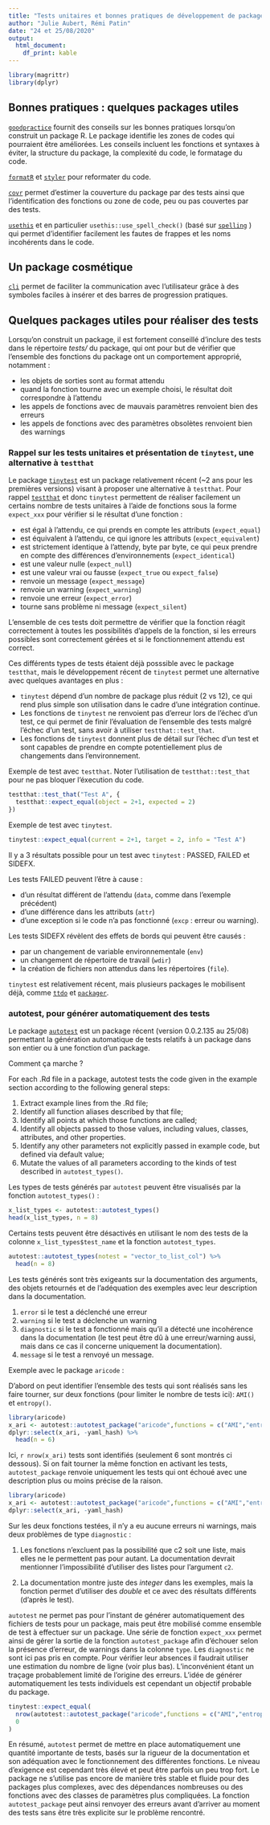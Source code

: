 ```yaml
---
title: "Tests unitaires et bonnes pratiques de développement de package"
author: "Julie Aubert, Rémi Patin"
date: "24 et 25/08/2020"
output:
  html_document:
    df_print: kable
---
```


```r
library(magrittr)
library(dplyr)
```

## Bonnes pratiques : quelques packages utiles

[`goodpractice`](https://github.com/MangoTheCat/goodpractice) fournit des conseils sur les bonnes pratiques lorsqu'on construit un package R. Le package identifie les zones de codes qui pourraient être améliorées. Les conseils incluent les fonctions et syntaxes à éviter, la structure du package, la complexité du code, le formatage du code.

[`formatR`](https://github.com/yihui/formatR) et [`styler`](https://github.com/r-lib/styler) pour reformater du code.

[`covr`](https://github.com/r-lib/covr) permet d'estimer la couverture du package par des tests ainsi que l'identification des fonctions ou zone de code, peu ou pas couvertes par des tests. 

[`usethis`](https://github.com/r-lib/usethis) et en particulier `usethis::use_spell_check()` (basé sur [`spelling`](https://github.com/ropensci/spelling) ) qui permet d'identifier facilement les fautes de frappes et les noms incohérents dans le code.

## Un package cosmétique

[`cli`](https://github.com/r-lib/cli) permet de faciliter la communication avec l'utilisateur grâce à des symboles faciles à insérer et des barres de progression pratiques.

## Quelques packages utiles pour réaliser des tests

Lorsqu'on construit un package, il est fortement conseillé d'inclure des tests dans le répertoire *tests/* du package, qui ont pour but de vérifier que l'ensemble des fonctions du package ont un comportement approprié, notamment :

- les objets de sorties sont au format attendu
- quand la fonction tourne avec un exemple choisi, le résultat doit correspondre à l'attendu
- les appels de fonctions avec de mauvais paramètres renvoient bien des erreurs
- les appels de fonctions avec des paramètres obsolètes renvoient bien des warnings



### Rappel sur les tests unitaires et présentation de `tinytest`, une alternative à `testthat` 

Le package [`tinytest`](https://github.com/markvanderloo/tinytest) est un package relativement récent (~2 ans pour les premières versions) visant à proposer une alternative à `testthat`. Pour rappel [`testthat`](https://testthat.r-lib.org/) et donc `tinytest` permettent de réaliser facilement un certains nombre de tests unitaires à l'aide de fonctions sous la forme `expect_xxx` pour vérifier si le résultat d'une fonction :

* est égal à l'attendu, ce qui prends en compte les attributs (`expect_equal`)
* est équivalent à l'attendu, ce qui ignore les attributs (`expect_equivalent`)
* est strictement identique à l'attendy, byte par byte, ce qui peux prendre en compte des différences d'environnements (`expect_identical`)
* est une valeur nulle (`expect_null`)
* est une valeur vrai ou fausse (`expect_true` ou `expect_false`)
* renvoie un message (`expect_message`)
* renvoie un warning (`expect_warning`)
* renvoie une erreur (`expect_error`)
* tourne sans problème ni message (`expect_silent`)

L'ensemble de ces tests doit permettre de vérifier que la fonction réagit correctement à toutes les possibilités d'appels de la fonction, si les erreurs possibles sont correctement gérées et si le fonctionnement attendu est correct.

Ces différents types de tests étaient déjà posssible avec le package `testthat`, mais le développement récent de `tinytest` permet une alternative avec quelques avantages en plus :

* `tinytest` dépend d'un nombre de package plus réduit (2 vs 12), ce qui rend plus simple son utilisation dans le cadre d'une intégration continue.
* Les fonctions de `tinytest` ne renvoient pas d'erreur lors de l'échec d'un test, ce qui permet de finir l'évaluation de l'ensemble des tests malgré l'échec d'un test, sans avoir à utiliser `testthat::test_that`.
* Les fonctions de `tinytest` donnent plus de détail sur l'échec d'un test et sont capables de prendre en compte potentiellement plus de changements dans l'environnement.

Exemple de test avec `testthat`. Noter l'utilisation de `testthat::test_that` pour ne pas bloquer l'éxecution du code.

```r
testthat::test_that("Test A", {
  testthat::expect_equal(object = 2+1, expected = 2)
})
```

Exemple de test avec `tinytest`. 

```r
tinytest::expect_equal(current = 2+1, target = 2, info = "Test A")
```

Il y a 3 résultats possible pour un test avec `tinytest` : PASSED, FAILED et SIDEFX.

Les tests FAILED peuvent l'être à cause :

* d'un résultat différent de l'attendu (`data`, comme dans l'exemple précédent)
* d'une différence dans les attributs (`attr`) 
* d'une exception si le code n'a pas fonctionné (`excp` : erreur ou warning). 

Les tests SIDEFX révèlent des effets de bords qui peuvent être causés :

* par un changement de variable environnementale (`env`)
* un changement de répertoire de travail (`wdir`)
* la création de fichiers non attendus dans les répertoires (`file`).

`tinytest` est relativement récent, mais plusieurs packages le mobilisent déjà, comme [`ttdo`](https://github.com/eddelbuettel/ttdo/) et [`packager`](https://gitlab.com/fvafrcu/packager).

### autotest, pour générer automatiquement des tests

Le package [`autotest`](https://docs.ropensci.org/autotest/) est un package récent (version 0.0.2.135 au 25/08) permettant la génération automatique de tests relatifs à un package dans son entier ou à une fonction d'un package.

Comment ça marche ?

For each .Rd file in a package, autotest tests the code given in the example section according to the following general steps:

1. Extract example lines from the .Rd file;
2. Identify all function aliases described by that file;
3. Identify all points at which those functions are called;
4. Identify all objects passed to those values, including values, classes, attributes, and other properties.
5. Identify any other parameters not explicitly passed in example code, but defined via default value;
6. Mutate the values of all parameters according to the kinds of test described in `autotest_types()`.

Les types de tests générés par `autotest` peuvent être visualisés par la fonction `autotest_types()` :

```r
x_list_types <- autotest::autotest_types() 
head(x_list_types, n = 8)
```

Certains tests peuvent être désactivés en utilisant le nom des tests de la colonne `x_list_types$test_name` et la fonction `autotest_types`.

```r
autotest::autotest_types(notest = "vector_to_list_col") %>% 
  head(n = 8)
```

Les tests générés sont très exigeants sur la documentation des arguments, des objets retournés et de l'adéquation des exemples avec leur description dans la documentation.

1. `error` si le test a déclenché une erreur
2. `warning` si le test a déclenche un warning
3. `diagnostic` si le test a fonctionné mais qu'il a détecté une incohérence dans la documentation (le test peut être dû à une erreur/warning aussi, mais dans ce cas il concerne uniquement la documentation).
4. `message` si le test a renvoyé un message.

Exemple avec le package `aricode` :

D'abord on peut identifier l'ensemble des tests qui sont réalisés sans les faire tourner, sur deux fonctions (pour limiter le nombre de tests ici): `AMI()` et `entropy()`.

```r
library(aricode)
x_ari <- autotest::autotest_package("aricode",functions = c("AMI","entropy"), test = FALSE)
dplyr::select(x_ari, -yaml_hash) %>% 
  head(n = 6)
```

Ici, `r nrow(x_ari)` tests sont identifiés (seulement 6 sont montrés ci dessous). Si on fait tourner la même fonction en activant les tests, `autotest_package` renvoie uniquement les tests qui ont échoué avec une description plus ou moins précise de la raison.

```r
library(aricode)
x_ari <- autotest::autotest_package("aricode",functions = c("AMI","entropy"), test = TRUE)
dplyr::select(x_ari, -yaml_hash)
```

Sur les deux fonctions testées, il n'y a eu aucune erreurs ni warnings, mais deux problèmes de type `diagnostic` :

1. Les fonctions n'excluent pas la possibilité que c2 soit une liste, mais elles ne le permettent pas pour autant. La documentation devrait mentionner l'impossibilité d'utiliser des listes pour l'argument `c2`.

2. La documentation montre juste des *integer* dans les exemples, mais la fonction permet d'utiliser des *double* et ce avec des résultats différents (d'après le test).

`autotest` ne permet pas pour l'instant de générer automatiquement des fichiers de tests pour un package, mais peut être mobilisé comme ensemble de test à effectuer sur un package. Une série de fonction `expect_xxx` permet ainsi de gérer la sortie de la fonction `autotest_package` afin d'échouer selon la présence d'erreur, de warnings dans la colonne `type`. Les `diagnostic` ne sont ici pas pris en compte. Pour vérifier leur absences il faudrait utiliser une estimation du nombre de ligne (voir plus bas). L'inconvénient étant un traçage probablement limité de l'origine des erreurs. L'idée de générer automatiquement les tests individuels est cependant un objectif probable du package.

```r
tinytest::expect_equal(
  nrow(autotest::autotest_package("aricode",functions = c("AMI","entropy"), test = TRUE)),
  0
)
```



En résumé, `autotest` permet de mettre en place automatiquement une quantité importante de tests, basés sur la rigueur de la documentation et son adéquation avec le fonctionnement des différentes fonctions. Le niveau d'exigence est cependant très élevé et peut être parfois un peu trop fort. Le package ne s'utilise pas encore de manière très stable et fluide pour des packages plus complexes, avec des dépendances nombreuses ou des fonctions avec des classes de paramètres plus compliquées. La fonction `autotest_package` peut ainsi renvoyer des erreurs avant d'arriver au moment des tests sans être très explicite sur le problème rencontré.

